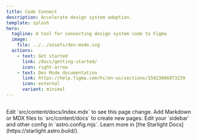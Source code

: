 ```yaml
---
title: Code Connect
description: Accelerate design system adoption.
template: splash
hero:
  tagline: A tool for connecting design system code to Figma
  image:
    file: ../../assets/dev-mode.svg
  actions:
    - text: Get started
      link: /docs/getting-started/
      icon: right-arrow
    - text: Dev Mode documentation
      link: https://help.figma.com/hc/en-us/sections/15023066873239
      icon: external
      variant: minimal
---
```



## 

<CardGrid>
	<Card title="Update content" icon="pencil">
		Edit `src/content/docs/index.mdx` to see this page change.
	</Card>
	<Card title="Add new content" icon="add-document">
		Add Markdown or MDX files to `src/content/docs` to create new pages.
	</Card>
	<Card title="Configure your site" icon="setting">
		Edit your `sidebar` and other config in `astro.config.mjs`.
	</Card>
	<Card title="Read the docs" icon="open-book">
		Learn more in [the Starlight Docs](https://starlight.astro.build/).
	</Card>
</CardGrid>
